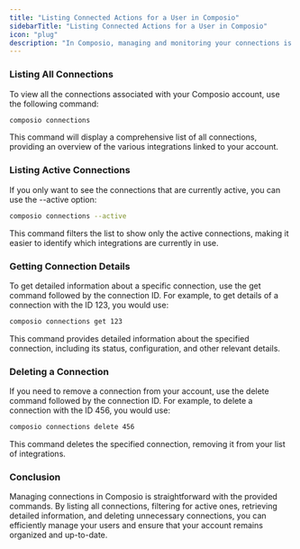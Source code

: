 ```yaml
---
title: "Listing Connected Actions for a User in Composio"
sidebarTitle: "Listing Connected Actions for a User in Composio"
icon: "plug"
description: "In Composio, managing and monitoring your connections is essential for maintaining an organized and efficient workflow. This page will help you list and manage the connections associated with your account, allowing you to keep track of the active integrations and their details."
---
```


### Listing All Connections
To view all the connections associated with your Composio account, use the following command:
<CodeGroup>
```bash bash
composio connections
```
</CodeGroup>

This command will display a comprehensive list of all connections, providing an overview of the various integrations linked to your account.


### Listing Active Connections
If you only want to see the connections that are currently active, you can use the --active option:
<CodeGroup>
```bash bash
composio connections --active
```
</CodeGroup>
This command filters the list to show only the active connections, making it easier to identify which integrations are currently in use.

### Getting Connection Details
To get detailed information about a specific connection, use the get command followed by the connection ID. For example, to get details of a connection with the ID 123, you would use:
<CodeGroup>
```bash bash
composio connections get 123
```
</CodeGroup>

This command provides detailed information about the specified connection, including its status, configuration, and other relevant details.

### Deleting a Connection
If you need to remove a connection from your account, use the delete command followed by the connection ID. For example, to delete a connection with the ID 456, you would use:
<CodeGroup>
```bash bash
composio connections delete 456
```
</CodeGroup>
This command deletes the specified connection, removing it from your list of integrations.


### Conclusion
Managing connections in Composio is straightforward with the provided commands. 
By listing all connections, filtering for active ones, 
retrieving detailed information, and deleting unnecessary connections, 
you can efficiently manage your users and ensure that your account remains organized and up-to-date.